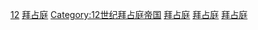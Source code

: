 {{portal|人物}}
{{各世纪拜占庭人}}

[[Category:各世纪拜占庭人|12]]
[[Category:12世纪亚洲各国人物|拜占庭]]
[[Category:12世纪拜占庭帝国|Category:12世纪拜占庭帝国]]
[[Category:12世纪欧洲各国人物|拜占庭]]
[[Category:12世纪各国人物|拜占庭]]
[[Category:12世纪基督徒|拜占庭]]